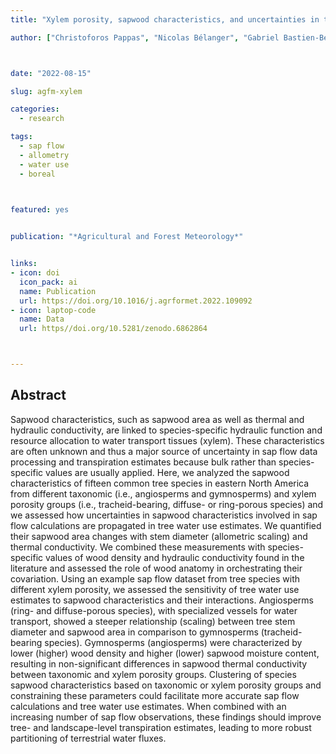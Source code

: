 ```yaml
---
title: "Xylem porosity, sapwood characteristics, and uncertainties in temperate and boreal forest water use"

author: ["Christoforos Pappas", "Nicolas Bélanger", "Gabriel Bastien-Beaudet", "Catherine Couture", "Loïc D'Orangeville", "Louis Duchesne", "Fabio Gennaretti", "Daniel Houle", {name: "**Alexander Hurley**", orcid: 0000-0002-9641-2805}, "Stefan Klesse", "Simon Lebel Desrosiers", "Miguel Montoro Girona", "Richard L Peters", "Sergio Rossi", "Karel St-Amand", "Daniel Kneeshaw"]



date: "2022-08-15"

slug: agfm-xylem

categories: 
  - research

tags: 
  - sap flow
  - allometry
  - water use
  - boreal
  


featured: yes


publication: "*Agricultural and Forest Meteorology*"


links:
- icon: doi
  icon_pack: ai
  name: Publication
  url: https://doi.org/10.1016/j.agrformet.2022.109092
- icon: laptop-code
  name: Data
  url: https//doi.org/10.5281/zenodo.6862864



---
```


## Abstract


Sapwood characteristics, such as sapwood area as well as thermal and hydraulic conductivity, are linked to species-specific hydraulic function and resource allocation to water transport tissues (xylem). These characteristics are often unknown and thus a major source of uncertainty in sap flow data processing and transpiration estimates because bulk rather than species-specific values are usually applied. Here, we analyzed the sapwood characteristics of fifteen common tree species in eastern North America from different taxonomic (i.e., angiosperms and gymnosperms) and xylem porosity groups (i.e., tracheid-bearing, diffuse- or ring-porous species) and we assessed how uncertainties in sapwood characteristics involved in sap flow calculations are propagated in tree water use estimates. We quantified their sapwood area changes with stem diameter (allometric scaling) and thermal conductivity. We combined these measurements with species-specific values of wood density and hydraulic conductivity found in the literature and assessed the role of wood anatomy in orchestrating their covariation. Using an example sap flow dataset from tree species with different xylem porosity, we assessed the sensitivity of tree water use estimates to sapwood characteristics and their interactions. Angiosperms (ring- and diffuse-porous species), with specialized vessels for water transport, showed a steeper relationship (scaling) between tree stem diameter and sapwood area in comparison to gymnosperms (tracheid-bearing species). Gymnosperms (angiosperms) were characterized by lower (higher) wood density and higher (lower) sapwood moisture content, resulting in non-significant differences in sapwood thermal conductivity between taxonomic and xylem porosity groups. Clustering of species sapwood characteristics based on taxonomic or xylem porosity groups and constraining these parameters could facilitate more accurate sap flow calculations and tree water use estimates. When combined with an increasing number of sap flow observations, these findings should improve tree- and landscape-level transpiration estimates, leading to more robust partitioning of terrestrial water fluxes.